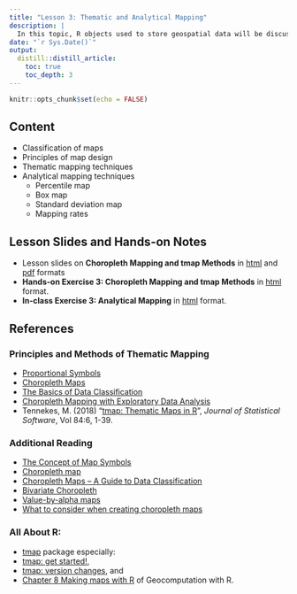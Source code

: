 ```yaml
---
title: "Lesson 3: Thematic and Analytical Mapping"
description: |
  In this topic, R objects used to store geospatial data will be discussed.  The discussion will focus on **simple features** and **sf** package.  Other R packages for storing (i.e. sp), transforming (i.e. rgdal) and processing (i.e. rgeos) geospatial data will be discussed briefly too. 
date: "`r Sys.Date()`"
output:
  distill::distill_article:
    toc: true
    toc_depth: 3
---
```


```r
knitr::opts_chunk$set(echo = FALSE)
```

## Content

- Classification of maps
- Principles of map design
- Thematic mapping techniques
- Analytical mapping techniques
    - Percentile map
    - Box map
    - Standard deviation map
    - Mapping rates

## Lesson Slides and Hands-on Notes 

- Lesson slides on **Choropleth Mapping and tmap Methods** in [html](../lesson/Lesson03/lesson03a.html) and [pdf](../lesson/Lesson03/Lesson03a.pdf) formats
- **Hands-on Exercise 3: Choropleth Mapping and tmap Methods** in [html](../Hands-on_Ex/Hands-on_Ex03/Hands-on_Ex03a.html) format.
- **In-class Exercise 3: Analytical Mapping** in [html](../In-class_Ex/In-class_Ex03/In-class_Ex03.html) format.

## References
### Principles and Methods of Thematic Mapping

- [Proportional Symbols](https://www.axismaps.com/guide/univariate/proportional-symbols/)
- [Choropleth Maps](https://en.wikipedia.org/wiki/Choropleth_map Choropleth map)
- [The Basics of Data Classification](https://www.axismaps.com/guide/data/data-classification/)
- [Choropleth Mapping with Exploratory Data Analysis](https://www.directionsmag.com/article/3363) 
- Tennekes, M. (2018) “[tmap: Thematic Maps in R](https://www.jstatsoft.org/article/view/v084i06)”, *Journal of Statistical Software*, Vol 84:6, 1-39.

### Additional Reading

- [The Concept of Map Symbols](https://www.yaaka.cc/unit/the-concept-of-map-symbols/) 
- [Choropleth map](https://en.wikipedia.org/wiki/Choropleth_map) 
- [Choropleth Maps – A Guide to Data Classification](https://gisgeography.com/choropleth-maps-data-classification/) 
- [Bivariate Choropleth](https://www.axismaps.com/guide/multivariate/bivariate-choropleth/) 
- [Value-by-alpha maps](http://andywoodruff.com/blog/value-by-alpha-maps/) 
- [What to consider when creating choropleth maps](https://blog.datawrapper.de/choroplethmaps/)  

### All About R:

- [tmap](https://github.com/mtennekes/tmap) package especially:
- [tmap: get started!](https://cran.r-project.org/web/packages/tmap/vignettes/tmap-getstarted.html), 
- [tmap: version changes](https://cran.r-project.org/web/packages/tmap/vignettes/tmap-changes.html), and 
- [Chapter 8 Making maps with R](https://geocompr.robinlovelace.net/adv-map.html) of Geocomputation with R.





